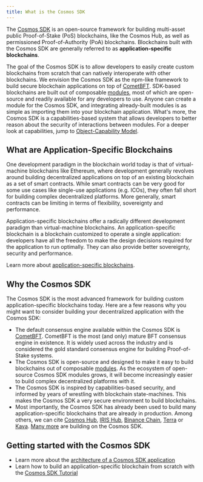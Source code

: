 ```yaml
---
title: What is the Cosmos SDK
---
```


The [Cosmos SDK](https://github.com/cosmos/cosmos-sdk) is an open-source framework for building multi-asset public Proof-of-Stake (PoS) <df value="blockchain">blockchains</df>, like the Cosmos Hub, as well as permissioned Proof-of-Authority (PoA) blockchains. Blockchains built with the Cosmos SDK are generally referred to as **application-specific blockchains**.

The goal of the Cosmos SDK is to allow developers to easily create custom blockchains from scratch that can natively interoperate with other blockchains. We envision the Cosmos SDK as the npm-like framework to build secure blockchain applications on top of [CometBFT](https://github.com/cometbft/cometbft). SDK-based blockchains are built out of composable [modules](/docs/sdk/v0.47/documentation/module-system/intro), most of which are open-source and readily available for any developers to use. Anyone can create a module for the Cosmos SDK, and integrating already-built modules is as simple as importing them into your blockchain application. What's more, the Cosmos SDK is a capabilities-based system that allows developers to better reason about the security of interactions between modules. For a deeper look at capabilities, jump to [Object-Capability Model](/docs/sdk/v0.47/learn/advanced/ocap).

## What are Application-Specific Blockchains

One development paradigm in the blockchain world today is that of virtual-machine blockchains like Ethereum, where development generally revolves around building decentralized applications on top of an existing blockchain as a set of smart contracts. While smart contracts can be very good for some use cases like single-use applications (e.g. ICOs), they often fall short for building complex decentralized platforms. More generally, smart contracts can be limiting in terms of flexibility, sovereignty and performance.

Application-specific blockchains offer a radically different development paradigm than virtual-machine blockchains. An application-specific blockchain is a blockchain customized to operate a single application: developers have all the freedom to make the design decisions required for the application to run optimally. They can also provide better sovereignty, security and performance.

Learn more about [application-specific blockchains](/docs/sdk/v0.47/learn/intro/why-app-specific).

## Why the Cosmos SDK

The Cosmos SDK is the most advanced framework for building custom application-specific blockchains today. Here are a few reasons why you might want to consider building your decentralized application with the Cosmos SDK:

* The default consensus engine available within the Cosmos SDK is [CometBFT](https://github.com/cometbft/cometbft). CometBFT is the most (and only) mature BFT consensus engine in existence. It is widely used across the industry and is considered the gold standard consensus engine for building Proof-of-Stake systems.
* The Cosmos SDK is open-source and designed to make it easy to build blockchains out of composable [modules](/docs/sdk/v0.47/build/modules). As the ecosystem of open-source Cosmos SDK modules grows, it will become increasingly easier to build complex decentralized platforms with it.
* The Cosmos SDK is inspired by capabilities-based security, and informed by years of wrestling with blockchain state-machines. This makes the Cosmos SDK a very secure environment to build blockchains.
* Most importantly, the Cosmos SDK has already been used to build many application-specific blockchains that are already in production. Among others, we can cite [Cosmos Hub](https://hub.cosmos.network), [IRIS Hub](https://irisnet.org), [Binance Chain](https://docs.binance.org/), [Terra](https://terra.money/) or [Kava](https://www.kava.io/). [Many more](https://cosmos.network/ecosystem) are building on the Cosmos SDK.

## Getting started with the Cosmos SDK

* Learn more about the [architecture of a Cosmos SDK application](/docs/sdk/v0.47/learn/intro/sdk-app-architecture)
* Learn how to build an application-specific blockchain from scratch with the [Cosmos SDK Tutorial](https://cosmos.network/docs/tutorial)
